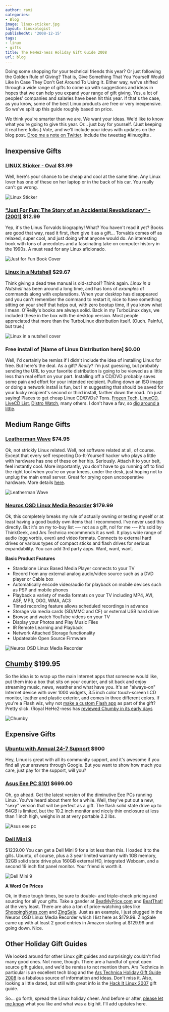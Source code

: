 ```yaml
---
author: rami
categories:
- Blog
image: linux-sticker.jpg
layout: linuxologist
publishedAt: '2008-12-15'
tags:
- linux
- gifts
title: The HeHe2-ness Holiday Gift Guide 2008
url: blog
---
```


Doing some shopping for your technical friends this year?  Or just following the Golden Rule of Giving?  That is, Give Something That You Yourself Would Like In Case They Don't Get Around To Using It.  Either way, we've shifted through a wide range of gifts to come up with suggestions and ideas in hopes that we can help you expand your range of gift giving.  Yes, a lot of peoples' companies and salaries have been hit this year.  If that's the case, as you know, some of the best Linux products are free or very inexpensive.  So we've split up this guide roughly based on price.

We think you're smarter than we are.  We want your ideas.  We'd like to know what you're going to give this year.  Or...  just buy for yourself.  (Just keeping it real here folks.)  Vote, and we'll include your ideas with updates on the blog post.  [Drop me a note on Twitter](http://www.twitter.com/jcasman). Include the tweettag #linuxgifts .

## Inexpensive Gifts

### [LINUX Sticker - Oval](http://bumperstickers.cafepress.com/item/linux-sticker-oval/8664187) $3.99

Well, here's your chance to be cheap and cool at the same time. Any Linux lover has one of these on her laptop or in the back of his car.  You really can't go wrong.

![Linux Sticker](/assets/images/content/blog/linux-sticker.jpg)

### ["Just For Fun: The Story of an Accidental Revolutionary" - (2001)](http://www.thinkgeek.com/books/nonfiction/38b2/) $12.99

Yep, it's the Linus Torvalds biography!  What?  You haven't read it yet?  Books are good that way, read it first, *then* give it as a gift...  Torvalds comes off as relaxed, super cool, and just doing what anyone would do.  An interesting book with tons of anecdotes and a fascinating take on computer history in the 1990s.  A must read for any Linux aficionado.

![Just for Fun Book Cover](/assets/images/content/blog/just-for-fun.jpg)

### [Linux in a Nutshell](http://oreilly.com/catalog/9780596009304/) $29.67

Think giving a dead tree manual is old-school?  Think again.  *Linux in a Nutshell* has been around a long time, and has tons of *examples* of commands along with explanations.  When your desktop has disappeared and you can't remember the command to restart it, nice to have something sitting on your shelf that helps out, with zero bootup time, if you know what I mean.  O'Reilly's books are always solid.  Back in my TurboLinux days, we included these in the box with the desktop version.  Most people appreciated that more than the TurboLinux distribution itself.  (Ouch.  Painful, but true.)

![Linux in a nutshell cover](/assets/images/content/blog/linux-in-a-nutshell.jpg)

### Free install of [Name of Linux Distribution here] $0.00  

Well, I'd certainly be remiss if I didn't include the idea of installing Linux for free.  But here's the deal.  As a gift?  *Really*?  I'm just guessing, but probably sending the URL to your favorite distribution is going to be viewed as a little less than real effort on your part.  Installing off a CD/DVD probably saves some pain and effort for your intended recipient.  Pulling down an ISO image or doing a network install is fun, but I'm suggesting that should be saved for your lucky recipient's second or third install, farther down the road.  I'm just saying!  Places to get cheap Linux CD/DVDs?  Tons.  [Frozen Tech](http://www.frozentech.com/), [LinuxCD](http://www.linuxcd.org/), [LiveCD List](http://www.livecdlist.com/), [Distro Watch](http://distrowatch.com/), many others.  I don't have a fav, so [dig around a little](http://en.wikipedia.org/wiki/Comparison\_of\_Linux\_Live\_CDs).

## Medium Range Gifts

### [Leatherman Wave](http://www.llbean.com/webapp/wcs/stores/servlet/CategoryDisplay?storeId=1&catalogId=1&langId=-1&categoryId=40289&productId=669325&qs=5686472-Google\_Product\_Submit) $74.95

Ok, not strickly Linux related.  Well, not software related at all, of course.  Except that every self respecting Do-It-Yourself hacker who plays a little with hardware has one of these on her hip.  Seriously.  Attach it to your belt, feel instantly cool.  More importantly, you don't have to go running off to find the right tool when you're on your knees, under the desk, just hoping not to unplug the main email server.  Great for prying open uncooperative hardware.  More details [here](http://www.leatherman.com/multi-tools/25th-anniversary/wave.aspx).

![Leatherman Wave](/assets/images/content/blog/leatherman-wave.png)

### [Neuros OSD Linux Media Recorder](http://www.thinkgeek.com/computing/drives/8af5/) $179.99
Ok, this completely breaks my rule of actually owning or testing myself or at least having a good buddy own items that I recommend.  I've never used this directly.  But it's on my to-buy list --- not as a gift, no! for me --- it's sold by  ThinkGeek, and Ars Technica recommends it as well.  It plays wide range of audio (ogg vorbis, even) and video formats.  Connects to external hard drives or various types of compact sticks and flash drives for serious expandability.  You can add 3rd party apps.  Want, want, want.

**Basic Product Features**

* Standalone Linux Based Media Player connects to your TV
* Record from any external analog audio/video source such as a DVD player or Cable box
* Automatically encode video/audio for playback on mobile devices such as PSP and mobile phones
* Playback a variety of media formats on your TV including MP4, AVI, ASF, MP3, OGG, WMA, AC3
* Timed recording feature allows scheduled recordings in advance
* Storage via media cards (SD/MMC and CF) or external USB hard drive
* Browse and watch YouTube videos on your TV
* Display your Photos and Play Music Files
* IR Remote Learning and Playback
* Network Attached Storage functionality
* Updateable Open Source Firmware 

![Neuros OSD Linux Media Recorder](/assets/images/content/blog/neuros_osd_black.jpg)

## [Chumby]() $199.95  

So the idea is to wrap up the main Internet apps that someone would like, put them into a box that sits on your counter, and sit back and enjoy streaming music, news, weather and what have you.  It's an "always-on" Internet device with over 1000 widgets, 3.5 inch color touch-screen LCD monitor, leather and plastic exterior, and comes in three different colors.  If you're a Flash wiz, why not [make a custom Flash app](http://www.chumby.com/developers/flash) as part of the gift?  Pretty slick. (Royal HeHe2-ness has [reviewed Chumby in its early days](/2007/11/06/chumby-the-newest-gadget-on-my-wishlist)

![Chumby](/assets/images/content/blog/chlatte_front.jpg)

## Expensive Gifts

### [Ubuntu with Annual 24-7 Support](http://www.ubuntu.com/support/paid) $900  

Hey, Linux is great with all its community support, and it's awesome if you find all your answers through Google.  But you want to show how much you care, just pay for the support, will you?

### [Asus Eee PC S101](http://eeepc.asus.com/global/products101.html) $699.00

Oh, go ahead.  Get the latest version of the diminutive Eee PCs running Linux.  You've heard about them for a while.  Well, they've put out a new, "sexy" version that will be perfect as a gift.  The flash solid state drive up to 64GB is limited, but the 10.2 inch monitor and nicely thin enclosure at less than 1 inch high, weighs in at at very portable 2.2 lbs.

![Asus eee pc](/assets/images/content/blog/eee-pc-holiday.jpg)

### [Dell Mini 9]() 

$1239.00  You can get a Dell Mini 9 for a lot less than this.  I loaded it to the gills.  Ubuntu, of course, plus a 3 year limited warranty with 1GB memory, 32GB solid state drive plus 160GB external HD, integrated Webcam, and a second 19 inch flat panel monitor.  Your friend is worth it.

![Dell Mini 9](/assets/images/content/blog/inspn_mini_9_black_sunset.jpg)

**A Word On Prices**

Ok, in these tough times, be sure to double- and triple-check pricing and sourcing for all your gifts.  Take a gander at [BeatMyPrice.com](http://www.beatmyprice.com/) and [BeatThat!](http://beatthat.com) at the very least.  There are also a ton of price-watching sites like [ShoppingNotes.com](http://shoppingnotes.com) and [ZingSale](http:/zingsale.com).  Just as an example, I just plugged in the Neuros OSD Linux Media Recorder which I list here as $179.99\.  ZingSale came up with at least 2 good entries in Amazon starting at $129.99 and going down.  Nice.

## Other Holiday Gift Guides

We looked around for other Linux gift guides and surprisingly couldn't find many good ones.  Not none, though.  There are a handful of great open source gift guides, and we'd be remiss to not mention them.  Ars Technica in particular is an excellent tech blog and the [Ars Technica Holiday Gift Guide 2008](http://arstechnica.com/guides/buyer/holiday-gift-guide-2008.ars/13) is a fabulous source of information and ideas.  Don't miss it.  Also, looking a little dated, but still with great info is the [Hack It Linux 2007](http://www.hackitlinux.com/50226711/what\_christmas\_gift\_to\_give\_to\_a\_linux\_geek.php) gift guide.

So... go forth, spread the Linux holiday cheer.  And before or after, [please let me know](http://twitter.com/jcasman) what you like and what was a big hit.  I'll add updates here.